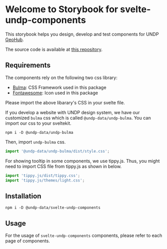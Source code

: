 
<Meta title="Introduction" />

# Welcome to Storybook for svelte-undp-components

This storybook helps you design, develop and test components for UNDP [GeoHub](https://geohub.data.undp.org).

The source code is available at [this repository](https://github.com/UNDP-Data/geohub/tree/develop/packages/svelte-undp-components).

## Requirements

The components rely on the following two css library:

- [Bulma](https://bulma.io): CSS Framework used in this package
- [Fontawesome](https://fontawesome.com): Icon used in this package

Please import the above libarary's CSS in your svelte file.

If you develop a website with UNDP design system, we have our customized `bulma` css which is called `@undp-data/undp-bulma`. You can import our css to your sveltekit.

```shell
npm i -D @undp-data/undp-bulma
```

Then, import `undp-bulma` css.

```ts
import '@undp-data/undp-bulma/dist/style.css';
```

For showing tooltip in some components, we use tippy.js. Thus, you might need to import CSS file from tippy.js as shown in below.

```js
import 'tippy.js/dist/tippy.css';
import 'tippy.js/themes/light.css';
```

## Installation

```
npm i -D @undp-data/svelte-undp-components
```

## Usage

For the usage of `svelte-undp-components` components, please refer to each page of components.
